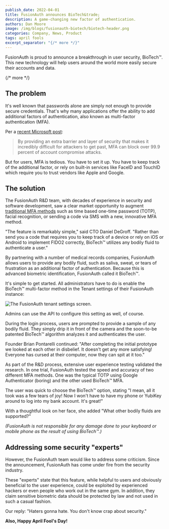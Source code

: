 ```yaml
---
publish_date: 2022-04-01 
title: FusionAuth announces BioTech&trade;
description: A game-changing new factor of authentication.
authors: Dan Moore
image: /img/blogs/fusionauth-biotech/biotech-header.png
categories: Company, News, Product
tags: april fools
excerpt_separator: "{/* more */}"
---
```


FusionAuth is proud to announce a breakthrough in user security, BioTech&trade;. This new technology will help users around the world more easily secure their accounts and data.

{/* more */}

## The problem 

It's well known that passwords alone are simply not enough to provide secure credentials. That's why many applications offer the ability to add additional factors of authentication, also known as multi-factor authentication (MFA).

Per a [recent Microsoft post](https://www.microsoft.com/security/blog/2019/08/20/one-simple-action-you-can-take-to-prevent-99-9-percent-of-account-attacks/):

> By providing an extra barrier and layer of security that makes it incredibly difficult for attackers to get past, MFA can block over 99.9 percent of account compromise attacks. 

But for users, MFA is tedious. You have to set it up. You have to keep track of the additional factor, or rely on built-in services like FaceID and TouchID which require you to trust vendors like Apple and Google.
 
## The solution

The FusionAuth R&D team, with decades of experience in security and software development, saw a clear market opportunity to augment [traditional MFA methods](/learn/expert-advice/authentication/multi-factor-authentication) such as time based one-time password (TOTP), facial recognition, or sending a code via SMS with a new, innovative MFA method.

"The feature is remarkably simple," said CTO Daniel DeGroff. "Rather than send you a code that requires you to keep track of a device or rely on iOS or Android to implement FIDO2 correctly, BioTech&trade; utilizes any bodily fluid to authenticate a user."

By partnering with a number of medical records companies, FusionAuth allows users to provide any bodily fluid, such as saliva, sweat, or tears of frustration as an additional factor of authentication. Because this is advanced biometric identification, FusionAuth called it BioTech&trade;.

It's simple to get started. All administrators have to do is enable the BioTech&trade; multi-factor method in the Tenant settings of their FusionAuth instance:

![The FusionAuth tenant settings screen.](/img/blogs/fusionauth-biotech/tenant-settings.png)

Admins can use the API to configure this setting as well, of course.

During the login process, users are prompted to provide a sample of any bodily fluid. They simply drip it in front of the camera and the soon-to-be patented BioTech&trade; algorithm analyzes it and authenticates the user.

Founder Brian Pontarelli continued: "After completing the initial prototype we looked at each other in disbelief. It doesn't get any more satisfying! Everyone has cursed at their computer, now they can spit at it too."

As part of the R&D process, extensive user experience testing validated the research. In one trial, FusionAuth tested the speed and accuracy of two different MFA methods. One was the typical TOTP using Google Authenticator (boring) and the other used BioTech&trade; MFA.

The user was quick to choose the BioTech&trade; option, stating "I mean, all it took was a few tears of joy! Now I won't have to have my phone or YubiKey around to log into my bank account. It's great!"

With a thoughtful look on her face, she added "What other bodily fluids are supported?"

_(FusionAuth is not responsible for any damage done to your keyboard or mobile phone as the result of using BioTech&trade;.)_

## Addressing some security "experts"

However, the FusionAuth team would like to address some criticism. Since the announcement, FusionAuth has come under fire from the security industry. 

These "experts" state that this feature, while helpful to users and obviously beneficial to the user experience, could be exploited by experienced hackers or even people who work out in the same gym. In addition, they claim sensitive biometric data should be protected by law and not used in such a casual fashion.

Our reply: "Haters gonna hate. You don't know crap about security."

**Also, Happy April Fool's Day!**
